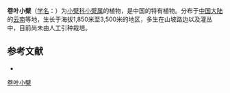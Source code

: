 {{Speciesbox
| name = 卷叶小檗
| status = 
| status_system = 
| image =
| genus = Berberis
| species = replicata
| authority = W. W. Smith
}}

'''卷叶小檗'''（[[学名|学名]]：{{lang|la|''Berberis replicata''}}）为[[小檗科|小檗科]][[小檗属|小檗属]]的植物，是中国的特有植物。分布于[[中国大陆|中国大陆]]的[[云南|云南]]等地，生长于海拔1,850米至3,500米的地区，多生在山坡路边以及灌丛中，目前尚未由人工引种栽培。

== 参考文献 ==
<div class="references-small">
* {{cite web| url =http://www.bioinfo.cn/db05/KmzwSpecies.php?action=view&id=2014| title =卷叶小檗| work =《中国高等植物数据库全库》| publisher =中国科学院微生物研究所| author =昆明植物研究所| accessdate =2009-02-22| deadurl =yes| archiveurl =https://web.archive.org/web/20160305044428/http://www.bioinfo.cn/db05/KmzwSpecies.php?action=view&id=2014| archivedate =2016-03-05}}
</div>
{{Taxonbar|from=Q10910734}}

[[Category:小檗属|卷叶小檗]]


{{植物小作品}}